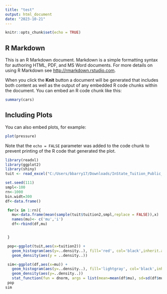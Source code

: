 ```yaml
---
title: "test"
output: html_document
date: "2023-10-21"
---
```


```r
knitr::opts_chunk$set(echo = TRUE)
```

## R Markdown

This is an R Markdown document. Markdown is a simple formatting syntax for authoring HTML, PDF, and MS Word documents. For more details on using R Markdown see <http://rmarkdown.rstudio.com>.

When you click the **Knit** button a document will be generated that includes both content as well as the output of any embedded R code chunks within the document. You can embed an R code chunk like this:

```r
summary(cars)
```

## Including Plots

You can also embed plots, for example:

```r
plot(pressure)
```

Note that the `echo = FALSE` parameter was added to the code chunk to prevent printing of the R code that generated the plot.

```r
library(readxl)
library(ggplot2)
library(shiny)
tuit <- read_excel("C:/Users/bbarry17/Downloads/InState_Tuition_Public_4yr.xlsx")

set.seed(111)
smpl<-100
rn<-1000
bin.widt=300
df<-data.frame()

 for(x in 1:rn){
   mu<-data.frame(mean(sample(tuit$tuition2,smpl,replace = FALSE)),x)
   names(mu)<- c('mu','i')
   df<-rbind(df,mu)


 }

 pop<-ggplot(tuit,aes(x=tuition2)) +
   geom_histogram(aes(y=..density..), fill='red', col='black',inherit.aes = TRUE)+
   geom_density(aes(y = ..density..))

 sim<-ggplot(df,aes(x=mu)) +
   geom_histogram(aes(y=..density..), fill='lightgray', col='black',inherit.aes = TRUE)+
   geom_density(aes(y=..density..))
   stat_function(fun = dnorm, args = list(mean=mean(df$mu), sd=sd(df$mu)))
 pop
sim
```

